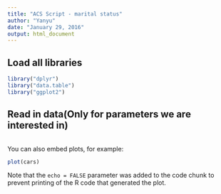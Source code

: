 ```yaml
---
title: "ACS Script - marital status"
author: "Yanyu"
date: "January 29, 2016"
output: html_document
---
```


## Load all libraries

```r
library("dplyr")
library("data.table")
library("ggplot2")
```

## Read in data(Only for parameters we are interested in)
```r

```
You can also embed plots, for example:

```r
plot(cars)
```

Note that the `echo = FALSE` parameter was added to the code chunk to prevent printing of the R code that generated the plot.
